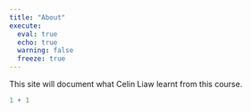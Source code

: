 ```yaml
---
title: "About"
execute: 
  eval: true
  echo: true
  warning: false
  freeze: true
---
```


This site will document what Celin Liaw learnt from this course.

```r
1 + 1
```
